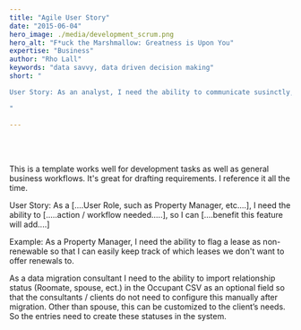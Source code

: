 ```yaml
---
title: "Agile User Story"
date: "2015-06-04"
hero_image: ./media/development_scrum.png
hero_alt: "F*uck the Marshmallow: Greatness is Upon You"
expertise: "Business"
author: "Rho Lall"
keywords: "data savvy, data driven decision making"
short: "

User Story: As an analyst, I need the ability to communicate susinctly, so I can translate business needs into technical requirements.

"

---
```

<br/>
<br/>

This is a template works well for development tasks as well as general business workflows. It's great for drafting requirements. I reference it all the time.
<br/>

User Story: As a [....User Role, such as Property Manager, etc....], I need the ability to [.....action / workflow needed.....], so I can [....benefit this feature will add....]
<br/>

Example: As a Property Manager, I need the ability to flag a lease as non-renewable so that I can easily keep track of which leases we don't want to offer renewals to.
<br/>

As a data migration consultant I need to the ability to import relationship status (Roomate, spouse, ect.) in the Occupant CSV as an optional field so that the consultants / clients do not need to configure this manually after migration. Other than spouse, this can be customized to the client’s needs. So the entries need to create these statuses in the system.
<br/>

